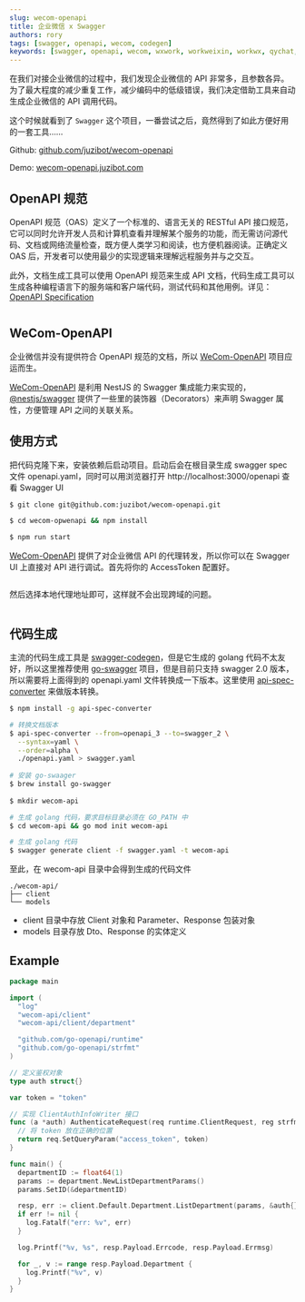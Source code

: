 ```yaml
---
slug: wecom-openapi
title: 企业微信 x Swagger
authors: rory
tags: [swagger, openapi, wecom, codegen]
keywords: [swagger, openapi, wecom, wxwork, workweixin, workwx, qychat, qywork, openapi3, codegen, wework, wecaht]
---
```



在我们对接企业微信的过程中，我们发现企业微信的 API 非常多，且参数各异。为了最大程度的减少重复工作，减少编码中的低级错误，我们决定借助工具来自动生成企业微信的 API 调用代码。

这个时候就看到了 `Swagger` 这个项目，一番尝试之后，竟然得到了如此方便好用的一套工具……

<!--truncate-->

Github: [github.com/juzibot/wecom-openapi](https://github.com/juzibot/wecom-openapi)

Demo: [wecom-openapi.juzibot.com](https://wecom-openapi.juzibot.com)

## OpenAPI 规范

OpenAPI 规范（OAS）定义了一个标准的、语言无关的 RESTful API 接口规范，它可以同时允许开发人员和计算机查看并理解某个服务的功能，而无需访问源代码、文档或网络流量检查，既方便人类学习和阅读，也方便机器阅读。正确定义 OAS 后，开发者可以使用最少的实现逻辑来理解远程服务并与之交互。

此外，文档生成工具可以使用 OpenAPI 规范来生成 API 文档，代码生成工具可以生成各种编程语言下的服务端和客户端代码，测试代码和其他用例。详见：[OpenAPI Specification](https://swagger.io/specification/)

<Image img={swaggerBanner} />

## WeCom-OpenAPI

企业微信并没有提供符合 OpenAPI 规范的文档，所以 [WeCom-OpenAPI](https://github.com/juzibot/wecom-openapi) 项目应运而生。

[WeCom-OpenAPI](https://github.com/juzibot/wecom-openapi) 是利用  NestJS 的 Swagger 集成能力来实现的，[@nestjs/swagger](https://www.npmjs.com/package/@nestjs/swagger) 提供了一些里的装饰器（Decorators）来声明 Swagger 属性，方便管理 API 之间的关联关系。

## 使用方式

把代码克隆下来，安装依赖后启动项目。启动后会在根目录生成 swagger spec 文件 openapi.yaml，同时可以用浏览器打开 http://localhost:3000/openapi 查看 Swagger UI

```bash
$ git clone git@github.com:juzibot/wecom-openapi.git

$ cd wecom-opwenapi && npm install

$ npm run start
```

[WeCom-OpenAPI](https://github.com/juzibot/wecom-openapi) 提供了对企业微信 API 的代理转发，所以你可以在 Swagger UI 上直接对  API 进行调试。首先将你的 AccessToken 配置好。

<Image img={authorizeStep} />

然后选择本地代理地址即可，这样就不会出现跨域的问题。

<Image img={proxyStep} />

## 代码生成

主流的代码生成工具是 [swagger-codegen](https://github.com/swagger-api/swagger-codegen)，但是它生成的 golang 代码不太友好，所以这里推荐使用 [go-swagger](https://github.com/go-swagger/go-swagger) 项目，但是目前只支持 swagger 2.0 版本，所以需要将上面得到的  openapi.yaml 文件转换成一下版本。这里使用 [api-spec-converter](https://www.npmjs.com/package/api-spec-converter) 来做版本转换。

```bash
$ npm install -g api-spec-converter

# 转换文档版本
$ api-spec-converter --from=openapi_3 --to=swagger_2 \
  --syntax=yaml \
  --order=alpha \
  ./openapi.yaml > swagger.yaml
 
# 安装 go-swaager 
$ brew install go-swagger
 
$ mkdir wecom-api

# 生成 golang 代码，要求目标目录必须在 GO_PATH 中
$ cd wecom-api && go mod init wecom-api

# 生成 golang 代码
$ swagger generate client -f swagger.yaml -t wecom-api
```

至此，在 wecom-api 目录中会得到生成的代码文件

```
./wecom-api/
├── client
└── models
```
- client 目录中存放 Client 对象和 Parameter、Response 包装对象
- models 目录存放 Dto、Response 的实体定义

## Example

```go
package main

import (
  "log"
  "wecom-api/client"
  "wecom-api/client/department"

  "github.com/go-openapi/runtime"
  "github.com/go-openapi/strfmt"
)

// 定义鉴权对象
type auth struct{}

var token = "token"

// 实现 ClientAuthInfoWriter 接口
func (a *auth) AuthenticateRequest(req runtime.ClientRequest, reg strfmt.Registry) error {
  // 将 token 放在正确的位置
  return req.SetQueryParam("access_token", token)
}

func main() {
  departmentID := float64(1)
  params := department.NewListDepartmentParams()
  params.SetID(&departmentID)

  resp, err := client.Default.Department.ListDepartment(params, &auth{})
  if err != nil {
    log.Fatalf("err: %v", err)
  }

  log.Printf("%v, %s", resp.Payload.Errcode, resp.Payload.Errmsg)

  for _, v := range resp.Payload.Department {
    log.Printf("%v", v)
  }
}
```
